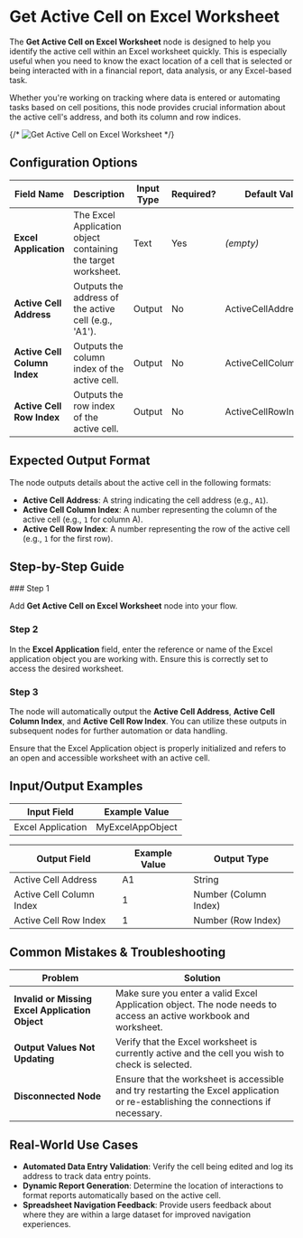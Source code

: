 
# Get Active Cell on Excel Worksheet

The **Get Active Cell on Excel Worksheet** node is designed to help you identify the active cell within an Excel worksheet quickly. This is especially useful when you need to know the exact location of a cell that is selected or being interacted with in a financial report, data analysis, or any Excel-based task.

Whether you're working on tracking where data is entered or automating tasks based on cell positions, this node provides crucial information about the active cell's address, and both its column and row indices.

{/* ![Get Active Cell on Excel Worksheet](./get-active-cell-on-excel-worksheet.png) */}

## Configuration Options

| Field Name                   | Description                                                   | Input Type | Required? | Default Value         |
| ---------------------------- | ------------------------------------------------------------- | ---------- | --------- | --------------------- |
| **Excel Application**        | The Excel Application object containing the target worksheet. | Text       | Yes       | _(empty)_             |
| **Active Cell Address**      | Outputs the address of the active cell (e.g., 'A1').          | Output     | No        | ActiveCellAddress     |
| **Active Cell Column Index** | Outputs the column index of the active cell.                  | Output     | No        | ActiveCellColumnIndex |
| **Active Cell Row Index**    | Outputs the row index of the active cell.                     | Output     | No        | ActiveCellRowIndex    |

## Expected Output Format

The node outputs details about the active cell in the following formats:

- **Active Cell Address**: A string indicating the cell address (e.g., `A1`).
- **Active Cell Column Index**: A number representing the column of the active cell (e.g., `1` for column A).
- **Active Cell Row Index**: A number representing the row of the active cell (e.g., `1` for the first row).

## Step-by-Step Guide

<Steps>
### Step 1

Add **Get Active Cell on Excel Worksheet** node into your flow.

### Step 2

In the **Excel Application** field, enter the reference or name of the Excel application object you are working with. Ensure this is correctly set to access the desired worksheet.

### Step 3

The node will automatically output the **Active Cell Address**, **Active Cell Column Index**, and **Active Cell Row Index**. You can utilize these outputs in subsequent nodes for further automation or data handling.

</Steps>

<Callout type="info" title="Note">
  Ensure that the Excel Application object is properly initialized and refers to
  an open and accessible worksheet with an active cell.
</Callout>

## Input/Output Examples

| Input Field       | Example Value    |
| ----------------- | ---------------- |
| Excel Application | MyExcelAppObject |

| Output Field             | Example Value | Output Type           |
| ------------------------ | ------------- | --------------------- |
| Active Cell Address      | A1            | String                |
| Active Cell Column Index | 1             | Number (Column Index) |
| Active Cell Row Index    | 1             | Number (Row Index)    |

## Common Mistakes & Troubleshooting

| Problem                                         | Solution                                                                                                                          |
| ----------------------------------------------- | --------------------------------------------------------------------------------------------------------------------------------- |
| **Invalid or Missing Excel Application Object** | Make sure you enter a valid Excel Application object. The node needs to access an active workbook and worksheet.                  |
| **Output Values Not Updating**                  | Verify that the Excel worksheet is currently active and the cell you wish to check is selected.                                   |
| **Disconnected Node**                           | Ensure that the worksheet is accessible and try restarting the Excel application or re-establishing the connections if necessary. |

## Real-World Use Cases

- **Automated Data Entry Validation**: Verify the cell being edited and log its address to track data entry points.
- **Dynamic Report Generation**: Determine the location of interactions to format reports automatically based on the active cell.
- **Spreadsheet Navigation Feedback**: Provide users feedback about where they are within a large dataset for improved navigation experiences.
